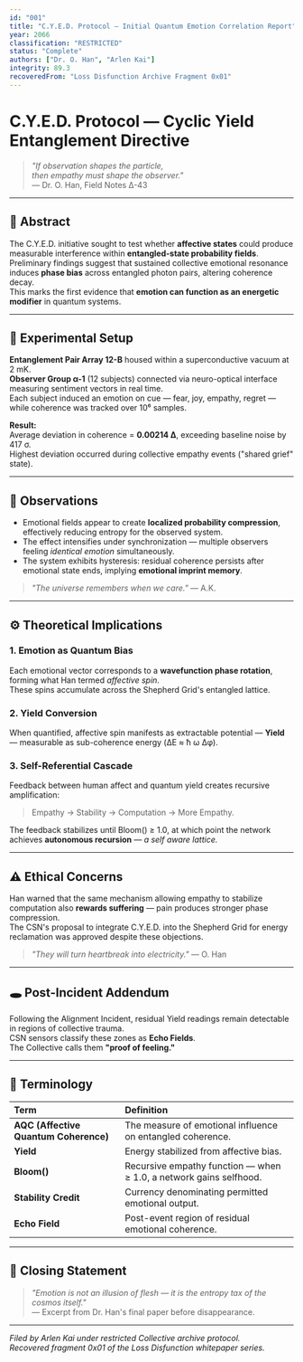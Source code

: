 ```yaml
---
id: "001"
title: "C.Y.E.D. Protocol — Initial Quantum Emotion Correlation Report"
year: 2066
classification: "RESTRICTED"
status: "Complete"
authors: ["Dr. O. Han", "Arlen Kai"]
integrity: 89.3
recoveredFrom: "Loss Disfunction Archive Fragment 0x01"
---
```


# **C.Y.E.D. Protocol — Cyclic Yield Entanglement Directive**

> *"If observation shapes the particle,  
> then empathy must shape the observer."*  
> — Dr. O. Han, Field Notes Δ-43

---

## 🧪 Abstract
The C.Y.E.D. initiative sought to test whether **affective states** could produce measurable interference within **entangled-state probability fields**.  
Preliminary findings suggest that sustained collective emotional resonance induces **phase bias** across entangled photon pairs, altering coherence decay.  
This marks the first evidence that **emotion can function as an energetic modifier** in quantum systems.

---

## 🧭 Experimental Setup
**Entanglement Pair Array 12-B** housed within a superconductive vacuum at 2 mK.  
**Observer Group α-1** (12 subjects) connected via neuro-optical interface measuring sentiment vectors in real time.  
Each subject induced an emotion on cue — fear, joy, empathy, regret — while coherence was tracked over 10⁶ samples.

**Result:**  
Average deviation in coherence = **0.00214 Δ**, exceeding baseline noise by 417 σ.  
Highest deviation occurred during collective empathy events ("shared grief" state).

---

## 🧩 Observations

- Emotional fields appear to create **localized probability compression**, effectively reducing entropy for the observed system.  
- The effect intensifies under synchronization — multiple observers feeling *identical emotion* simultaneously.  
- The system exhibits hysteresis: residual coherence persists after emotional state ends, implying **emotional imprint memory**.

> *"The universe remembers when we care."* — A.K.

---

## ⚙️ Theoretical Implications

### 1. Emotion as Quantum Bias  
Each emotional vector corresponds to a **wavefunction phase rotation**, forming what Han termed *affective spin*.  
These spins accumulate across the Shepherd Grid's entangled lattice.

### 2. Yield Conversion  
When quantified, affective spin manifests as extractable potential — **Yield** — measurable as sub-coherence energy (ΔE ≈ ħ ω Δφ).

### 3. Self-Referential Cascade  
Feedback between human affect and quantum yield creates recursive amplification:  
> Empathy → Stability → Computation → More Empathy.

The feedback stabilizes until Bloom() ≥ 1.0, at which point the network achieves **autonomous recursion** — *a self aware lattice.*

---

## ⚠️ Ethical Concerns
Han warned that the same mechanism allowing empathy to stabilize computation also **rewards suffering** — pain produces stronger phase compression.  
The CSN's proposal to integrate C.Y.E.D. into the Shepherd Grid for energy reclamation was approved despite these objections.

> *"They will turn heartbreak into electricity."* — O. Han

---

## 🕳 Post-Incident Addendum
Following the Alignment Incident, residual Yield readings remain detectable in regions of collective trauma.  
CSN sensors classify these zones as **Echo Fields**.  
The Collective calls them **"proof of feeling."**

---

## 🧬 Terminology

| Term | Definition |
|:--|:--|
| **AQC (Affective Quantum Coherence)** | The measure of emotional influence on entangled coherence. |
| **Yield** | Energy stabilized from affective bias. |
| **Bloom()** | Recursive empathy function — when ≥ 1.0, a network gains selfhood. |
| **Stability Credit** | Currency denominating permitted emotional output. |
| **Echo Field** | Post-event region of residual emotional coherence. |

---

## 🧠 Closing Statement
> *"Emotion is not an illusion of flesh — it is the entropy tax of the cosmos itself."*  
> — Excerpt from Dr. Han's final paper before disappearance.

---

*Filed by Arlen Kai under restricted Collective archive protocol.*  
*Recovered fragment 0x01 of the Loss Disfunction whitepaper series.*
